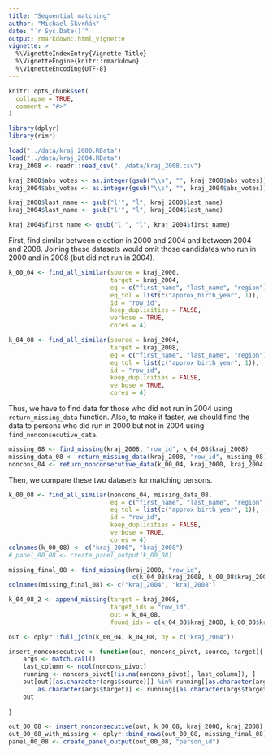```yaml
---
title: "Sequential matching"
author: "Michael Škvrňák"
date: "`r Sys.Date()`"
output: rmarkdown::html_vignette
vignette: >
  %\VignetteIndexEntry{Vignette Title}
  %\VignetteEngine{knitr::rmarkdown}
  %\VignetteEncoding{UTF-8}
---
```


```r
knitr::opts_chunk$set(
  collapse = TRUE,
  comment = "#>"
)
```

```r

library(dplyr)
library(rimr)

load("../data/kraj_2000.RData")
load("../data/kraj_2004.RData")
kraj_2008 <- readr::read_csv("../data/kraj_2008.csv")

kraj_2000$abs_votes <- as.integer(gsub("\\s", "", kraj_2000$abs_votes))
kraj_2004$abs_votes <- as.integer(gsub("\\s", "", kraj_2004$abs_votes))

kraj_2000$last_name <- gsub("l'", "ĺ", kraj_2000$last_name)
kraj_2004$last_name <- gsub("l'", "ĺ", kraj_2004$last_name)

kraj_2004$first_name <- gsub("l'", "ĺ", kraj_2004$first_name)

```

First, find similar between election in 2000 and 2004 and between 2004 and 2008. 
Joining these datasets would omit those candidates who run in 2000 and in 2008 
(but did not run in 2004).
```r
k_00_04 <- find_all_similar(source = kraj_2000, 
                            target = kraj_2004, 
                            eq = c("first_name", "last_name", "region"), 
                            eq_tol = list(c("approx_birth_year", 1)), 
                            id = "row_id", 
                            keep_duplicities = FALSE, 
                            verbose = TRUE, 
                            cores = 4)

k_04_08 <- find_all_similar(source = kraj_2004, 
                            target = kraj_2008, 
                            eq = c("first_name", "last_name", "region"), 
                            eq_tol = list(c("approx_birth_year", 1)), 
                            id = "row_id", 
                            keep_duplicities = FALSE, 
                            verbose = TRUE, 
                            cores = 4)


```

Thus, we have to find data for those who did not run in 2004 
using `return_missing_data` function.
Also, to make it faster, we should find the data to persons who did run in 2000 but 
not in 2004 using `find_nonconsecutive_data`.

```r
missing_08 <- find_missing(kraj_2008, "row_id", k_04_08$kraj_2008)
missing_data_08 <- return_missing_data(kraj_2008, "row_id", missing_08)
noncons_04 <- return_nonconsecutive_data(k_00_04, kraj_2000, kraj_2004, "row_id")

```

Then, we compare these two datasets for matching persons.
```r
k_00_08 <- find_all_similar(noncons_04, missing_data_08, 
                            eq = c("first_name", "last_name", "region"), 
                            eq_tol = list(c("approx_birth_year", 1)), 
                            id = "row_id", 
                            keep_duplicities = FALSE, 
                            verbose = TRUE, 
                            cores = 4)
colnames(k_00_08) <- c("kraj_2000", "kraj_2008")
# panel_00_08 <- create_panel_output(k_00_08)

missing_final_08 <- find_missing(kraj_2008, "row_id", 
                                  c(k_04_08$kraj_2008, k_00_08$kraj_2008))
colnames(missing_final_08) <- c("kraj_2004", "kraj_2008")

k_04_08_2 <- append_missing(target = kraj_2008, 
                            target_ids = "row_id", 
                            out = k_04_08, 
                            found_ids = c(k_04_08$kraj_2008, k_00_08$kraj_2008))
```

```r
out <- dplyr::full_join(k_00_04, k_04_08, by = c("kraj_2004"))

insert_nonconsecutive <- function(out, noncons_pivot, source, target){
    args <- match.call()
    last_column <- ncol(noncons_pivot)
    running <- noncons_pivot[!is.na(noncons_pivot[, last_column]), ]
    out[out[[as.character(args$source)]] %in% running[[as.character(args$source)]],
        as.character(args$target)] <- running[[as.character(args$target)]]
    out
    
}

out_00_08 <- insert_nonconsecutive(out, k_00_08, kraj_2000, kraj_2008)
out_00_08_with_missing <- dplyr::bind_rows(out_00_08, missing_final_08)
panel_00_08 <- create_panel_output(out_00_08, "person_id")
```

